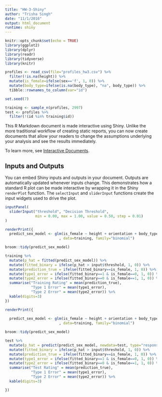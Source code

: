 ```yaml
---
title: "HW-3-Shiny"
author: "Trisha Singh"
date: "11/1/2016"
output: html_document
runtime: shiny
---
```


```r
knitr::opts_chunk$set(echo = TRUE)
library(ggplot2)
library(dplyr)
library(readr)
library(tidyverse)
library(knitr)

profiles <- read_csv(file="profiles_hw3.csv") %>% 
  filter(!is.na(height)) %>%
  mutate(is_female=ifelse(sex=='f', 1, 0)) %>% 
  mutate(body_type=ifelse(is.na(body_type), "na", body_type)) %>% 
  tibble::rownames_to_column(var="id")

set.seed(7)

training <- sample_n(profiles, 2997)
test <- profiles %>% 
  filter(!(id %in% training$id))
```

This R Markdown document is made interactive using Shiny. Unlike the more traditional workflow of creating static reports, you can now create documents that allow your readers to change the assumptions underlying your analysis and see the results immediately. 

To learn more, see [Interactive Documents](http://rmarkdown.rstudio.com/authoring_shiny.html).

## Inputs and Outputs

You can embed Shiny inputs and outputs in your document. Outputs are automatically updated whenever inputs change.  This demonstrates how a standard R plot can be made interactive by wrapping it in the Shiny `renderPlot` function. The `selectInput` and `sliderInput` functions create the input widgets used to drive the plot.

```r
inputPanel(
  sliderInput("threshold", "Decision Threshold", 
              min = 0.00, max = 1.00, value = 0.50, step = 0.01)
)

renderPrint({
  predict_sex_model <- glm(is_female ~ height + orientation + body_type
                         , data=training, family="binomial")

broom::tidy(predict_sex_model)

training %>% 
  mutate(p_hat = fitted(predict_sex_model)) %>%
  mutate(fitted_binary = ifelse(p_hat > input$threshold, 1, 0)) %>% 
  mutate(prediction_true = ifelse(fitted_binary==is_female, 1, 0)) %>% 
  mutate(type1_error = ifelse(fitted_binary==1 & is_female==0, 1, 0)) %>% 
  mutate(type2_error = ifelse(fitted_binary==0 & is_female==1, 1, 0)) %>% 
  summarise("Training Rating" = mean(prediction_true), 
            "Type 1 Error" = mean(type1_error),
            "Type 2 Error" = mean(type2_error)) %>% 
  kable(digits=3)
})

renderPrint({
  
  predict_sex_model <- glm(is_female ~ height + orientation + body_type
                         , data=training, family="binomial")

broom::tidy(predict_sex_model)

test %>%
  mutate(p_hat = predict(predict_sex_model, newdata=test, type="response")) %>%
  mutate(fitted_binary = ifelse(p_hat > input$threshold, 1, 0)) %>%
  mutate(prediction_true = ifelse(fitted_binary==is_female, 1, 0)) %>%
  mutate(type1_error = ifelse(fitted_binary==1 & is_female==0, 1, 0)) %>%
  mutate(type2_error = ifelse(fitted_binary==0 & is_female==1, 1, 0)) %>%
  summarise("Test Rating" = mean(prediction_true),
            "Type 1 Error" = mean(type1_error),
            "Type 2 Error" = mean(type2_error)) %>%
  kable(digits=3)

})
```
